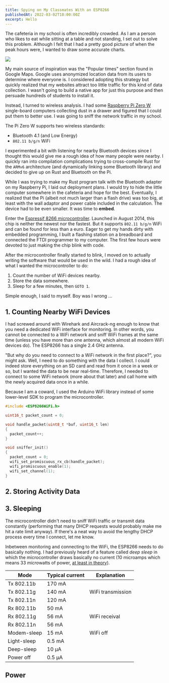 ```yaml
---
title: Spying on My Classmates With an ESP8266
publishedAt: 2022-03-02T18:00:00Z
excerpt: Hello
---
```


The cafeteria in my school is often incredibly crowded. As I am a person who likes to eat while
sitting at a table and not standing, I set out to solve this problem. Although I felt that I had a
pretty good picture of when the peak hours were, I wanted to draw some accurate charts.

![](https://lh3.googleusercontent.com/BL8ZDqdxEpo4SHbZTzCk_BppFbNjcMR-qKqFUx8ua1B522GfghtU6R10TVWZxS9FbUA=w400)

My main source of inspiration was the "Popular times" section found in Google Maps. Google uses
anonymized location data from its users to determine where everyone is. I considered adopting this
strategy but quickly realized that my websites attract too little traffic for this kind of data collection.
I wasn't going to build a native app for just this purpose and then persuade hundreds of students to
install it.

Instead, I turned to wireless analysis. I had some [Raspberry Pi Zero W](https://www.raspberrypi.com/products/raspberry-pi-zero-w/)
single-board computers collecting dust in a drawer and figured that I could put them to better use.
I was going to sniff the network traffic in my school.

The Pi Zero W supports two wireless standards:

- Bluetooth 4.1 (and Low Energy)
- `802.11 b/g/n` WiFi

I experimented a bit with listening for nearby Bluetooth devices since I thought this would give me
a rough idea of how many people were nearby. I quickly ran into compilation complications trying to
cross-compile Rust for the `ARMv6` architecture (and dynamically linking some Bluetooth library) and
decided to give up on Rust and Bluetooth on the Pi.

While I was trying to make my Rust program talk with the Bluetooth adapter on my Raspberry Pi, I
laid out deployment plans. I would try to hide the little computer somewhere in the cafeteria and
hope for the best. Eventually, I realized that the Pi (albeit not much larger than a flash drive) was
too big, at least with the wall adaptor and power cable included in the calculation. The device had
to be even smaller. It was time to **embed**.

Enter the [Espressif 8266 microcontroller](https://www.espressif.com/en/products/socs/esp8266).
Launched in August 2014, this chip is neither the newest nor the fastest. But it supports `802.11 b/g/n`
WiFi and can be found for less than a euro. Eager to get my hands dirty with embedded programming,
I built a flashing station on a breadboard and connected the FTDI programmer to my computer. The first
few hours were devoted to just making the chip blink with code.

After the microcontroller finally started to blink, I moved on to actually writing the software that
would be used in the wild. I had a rough idea of what I wanted the microcontroller to do:

1. Count the number of WiFi devices nearby.
2. Store the data somewhere.
3. Sleep for a few minutes, then `GOTO 1`.

Simple enough, I said to myself. Boy was I wrong ...

## 1. Counting Nearby WiFi Devices

I had screwed around with Wirehark and Aircrack-ng enough to know that you need a dedicated WiFi
interface for monitoring. In other words, you cannot be connected to a WiFi network and sniff
WiFi frames at the same time (unless you have more than one antenna, which almost all modern WiFi
devices do). The ESP8266 has a single 2.4&nbsp;GHz antenna.

"But why do you need to connect to a WiFi network in the first place?", you might ask. Well, I need to
do something with the data I collect. I could indeed store everything on an SD card and read from it once
in a week or so, but I wanted the data to be near real-time. Therefore, I needed to connect to some WiFi
network (more about that later) and call home with the newly acquired data once in a while.

Because I am a coward, I used the Arduino WiFi library instead of some lower-level SDK to program the
microcontroller.

```cpp filename=main.cpp
#include <ESP8266WiFi.h>

uint16_t packet_count = 0;

void handle_packet(uint8_t *buf, uint16_t len)
{
  packet_count++;
}

void sniffer_init()
{
  packet_count = 0;
  wifi_set_promiscuous_rx_cb(handle_packet);
  wifi_promiscuous_enable(1);
  wifi_set_channel(1);
}
```

## 2. Storing Activity Data

## 3. Sleeping

The microcontroller didn't need to sniff WiFi traffic or transmit data constantly (performing that
many DHCP requests would probably make me hit a rate limit anyway). If there's a neat way to avoid
the lengthy DHCP process every time I connect, let me know.

Inbetween monitoring and connecting to the WiFi, the ESP8266 needs to do basically nothing. I had
previously heard of a feature called _deep sleep_ in which the microcontroller draws basically no
current (10 microamps which means 33 *micro*watts of power, [at least in theory](#power)).

<table>
  <thead>
    <tr>
      <th>Mode</th>
      <th>Typical current</th>
      <th>Explanation</th>
    </tr>
  </thead>
  <tbody>
    <tr>
      <td>Tx 802.11b</td>
      <td>170 mA</td>
      <td rowspan="3">WiFi transmission</td>
    </tr>
    <tr>
      <td>Tx 802.11g</td>
      <td>140 mA</td>
    </tr>
    <tr>
      <td>Tx 802.11n</td>
      <td>120 mA</td>
    </tr>
    <tr>
      <td>Rx 802.11b</td>
      <td>50 mA</td>
      <td rowspan="3">WiFi receival</td>
    </tr>
    <tr>
      <td>Rx 802.11g</td>
      <td>56 mA</td>
    </tr>
    <tr>
      <td>Rx 802.11n</td>
      <td>56 mA</td>
    </tr>
    <tr>
      <td>Modem-sleep</td>
      <td>15 mA</td>
      <td>WiFi off</td>
    </tr>
    <tr>
      <td>Light-sleep</td>
      <td>0.5 mA</td>
      <td></td>
    </tr>
    <tr>
      <td>Deep-sleep</td>
      <td>10 µA</td>
      <td></td>
    </tr>
    <tr>
      <td>Power off</td>
      <td>0.5 µA</td>
      <td></td>
    </tr>
  </tbody>
</table>

## Power
